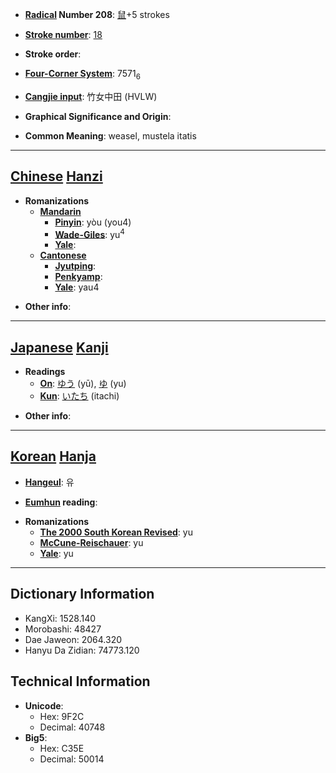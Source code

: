 * '''[[Wiktionary:Chinese radical index| Radical]] Number 208''': [[Wiktionary:Chinese radical index 鼠|鼠]]+5 strokes

* '''[[Wiktionary:Chinese total strokes index|Stroke number]]''': [[Wiktionary:Chinese total strokes index 18|18]]

* '''Stroke order''': 

* '''[[Wiktionary:Chinese four corner index|Four-Corner System]]''': 7571<sub>6</sub>

* '''[[Wiktionary:Chinese Cangjie index|Cangjie input]]''': 竹女中田 (HVLW)

* '''Graphical Significance and Origin''': 

* '''Common Meaning''': weasel, mustela itatis

----

== [[Chinese]] [[Hanzi]] ==

* '''Romanizations'''
** '''[[Mandarin]]'''
*** '''[[Pinyin]]''': yòu (you4)
*** '''[[Wade-Giles]]''': yu<sup>4</sup>
*** '''[[Yale]]''': 
** '''[[Cantonese]]'''
*** '''[[Jyutping]]''':
*** '''[[Penkyamp]]''': 
*** '''[[Yale]]''': yau4

* '''Other info''': 

----

== [[Japanese]] [[Kanji]] ==

* '''Readings'''
** '''[[On]]''': [[ゆう]] (yū), [[ゆ]] (yu)
** '''[[Kun]]''': [[いたち]] (itachi)

* '''Other info''':  

----

== [[Korean]] [[Hanja]] ==

* '''[[Hangeul]]''': 유

* '''[[Eumhun]] reading''': 

* '''Romanizations'''
** '''[[The 2000 South Korean Revised Romanization|The 2000 South Korean Revised]]''': yu
** '''[[McCune-Reischauer]]''': yu
** '''[[Yale]]''': yu

----

== Dictionary Information ==

* KangXi: 1528.140
* Morobashi: 48427
* Dae Jaweon: 2064.320
* Hanyu Da Zidian: 74773.120

== Technical Information ==

* '''Unicode''':
** Hex: 9F2C
** Decimal: 40748
* '''Big5''':
** Hex: C35E
** Decimal: 50014